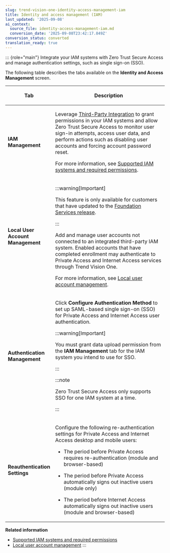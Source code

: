 ```yaml
---
slug: trend-vision-one-identity-access-management-iam
title: Identity and access management (IAM)
last_updated: '2025-09-08'
ai_context:
  source_file: identity-access-management-iam.md
  conversion_date: '2025-09-08T23:42:17.849Z'
conversion_status: converted
translation_ready: true
---
```


::: {role="main"}
Integrate your IAM systems with Zero Trust Secure Access and manage authentication settings, such as single sign-on (SSO).

The following table describes the tabs available on the **Identity and Access Management** screen.

<table>
<colgroup>
<col style="width: 25%" />
<col style="width: 75%" />
</colgroup>
<thead>
<tr>
<th><p>Tab</p></th>
<th><p>Description</p></th>
</tr>
</thead>
<tbody>
<tr>
<td><p><strong>IAM Management</strong></p></td>
<td><p>Leverage <a href="trend-vision-one-third-party-integration">Third-Party Integration</a> to grant permissions in your IAM systems and allow Zero Trust Secure Access to monitor user sign-in attempts, access user data, and perform actions such as disabling user accounts and forcing account password reset.</p>
<p>For more information, see <a href="trend-vision-one-iam-systems-required-permissions">Supported IAM systems and required permissions</a>.</p></td>
</tr>
<tr>
<td><p><strong>Local User Account Management</strong></p></td>
<td>

:::warning[Important]

<p>This feature is only available for customers that have updated to the <a href="trend-vision-one-update-foundation-services-release">Foundation Services release</a>.</p>


:::


<p>Add and manage user accounts not connected to an integrated third-party IAM system. Enabled accounts that have completed enrollment may authenticate to Private Access and Internet Access services through Trend Vision One.</p>
<p>For more information, see <a href="trend-vision-one-local-user-account-management">Local user account management</a>.</p></td>
</tr>
<tr>
<td><p><strong>Authentication Management</strong></p></td>
<td><p>Click <strong>Configure Authentication Method</strong> to set up SAML-based single sign-on (SSO) for Private Access and Internet Access user authentication.</p>


:::warning[Important]

<p>You must grant data upload permission from the <strong>IAM Management</strong> tab for the IAM system you intend to use for SSO.</p>


:::




:::note

<p>Zero Trust Secure Access only supports SSO for one IAM system at a time.</p>


:::

</td>
</tr>
<tr>
<td><p><strong>Reauthentication Settings</strong></p></td>
<td><p>Configure the following re-authentication settings for Private Access and Internet Access desktop and mobile users:</p>
<ul>
<li><p>The period before Private Access requires re-authentication (module and browser-based)</p></li>
<li><p>The period before Private Access automatically signs out inactive users (module only)</p></li>
<li><p>The period before Internet Access automatically signs out inactive users (module and browser-based)</p></li>
</ul></td>
</tr>
</tbody>
</table>

**Related information**

- [Supported IAM systems and required permissions](iam-systems-required-permissions.md "Integrate a supported IAM system with Zero Trust Secure Access and grant the required permissions.")
- [Local user account management](local-user-account-management.md "Add users not connected with a third-party identity provider in order to allow authentication into Private Access and Internet Access services.")
:::
